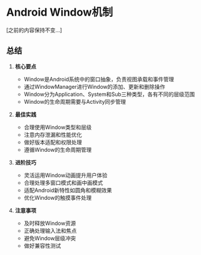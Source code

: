 # Android Window机制

[之前的内容保持不变...]

## 总结

1. **核心要点**
   - Window是Android系统中的窗口抽象，负责视图承载和事件管理
   - 通过WindowManager进行Window的添加、更新和删除操作
   - Window分为Application、System和Sub三种类型，各有不同的层级范围
   - Window的生命周期需要与Activity同步管理

2. **最佳实践**
   - 合理使用Window类型和层级
   - 注意内存泄漏和性能优化
   - 做好版本适配和权限处理
   - 遵循Window的生命周期管理

3. **进阶技巧**
   - 灵活运用Window动画提升用户体验
   - 合理处理多窗口模式和画中画模式
   - 适配Android新特性如圆角和模糊效果
   - 优化Window的触摸事件处理

4. **注意事项**
   - 及时释放Window资源
   - 正确处理输入法和焦点
   - 避免Window层级冲突
   - 做好兼容性测试
